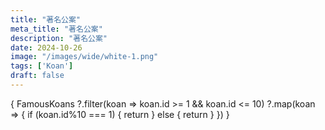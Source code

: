 ```yaml
---
title: "著名公案"
meta_title: "著名公案"
description: "著名公案"
date: 2024-10-26
image: "/images/wide/white-1.png"
tags: ['Koan']
draft: false
---
```



<div class="container zh-koans">

  {
    FamousKoans
     ?.filter(koan => koan.id >= 1 && koan.id <= 10)
     ?.map(koan => {
        if (koan.id%10 === 1) {
          return <VintagePost
                        bookTitle={koan.bookTitle}
                        author={koan.author}
                        translator={koan.translator}
                        chapterTitle={koan.title}
                        image={koan.image}
                        main={koan.main}
                        hashTag={koan.hashTag}
          />
        } else {
          return <VintagePost
                       chapterTitle={koan.title}
                       image={koan.image}
                       main={koan.main}
                       hashTag={koan.hashTag}
          />
        }
      })
  }

</div>
